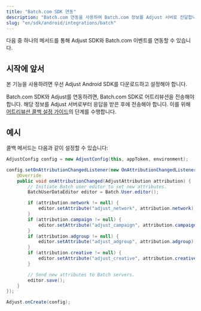 ```yaml
---
title: "Batch.com SDK 연동"
description: "Batch.com 연동을 사용하여 Batch.com 정보를 Adjust 서버로 전달합니다."
slug: "en/sdk/android/integrations/batch"
---
```

다음 중 하나의 메서드를 통해 Adjust SDK와 Batch.com 이벤트를 연동할 수 있습니다.

시작에 앞서
------

본 기능을 사용하려면 우선 Adjust Android SDK를 다운로드하고 설정해야 합니다.

Batch.com SDK와 Adjust를 연동하려면, Batch.com SDK로 어트리뷰션을 전송해야 합니다. 해당 정보를 Adjust 서버로부터 응답을 받은 후에 전송해야 합니다. 이를 위해 [어트리뷰션 콜백 설정 가이드](/en/sdk/android/features/callbacks)의 단계를 수행합니다.

예시
---

콜백 메서드는 다음과 같이 설정할 수 있습니다:
<tabs> <tab title="Java"> 

```java
AdjustConfig config = new AdjustConfig(this, appToken, environment);

config.setOnAttributionChangedListener(new OnAttributionChangedListener() {
    @Override
    public void onAttributionChanged(AdjustAttribution attribution) {
        // Initiate Batch user editor to set new attributes.
        BatchUserDataEditor editor = Batch.User.editor();

        if (attribution.network != null) {
            editor.setAttribute("adjust_network", attribution.network);
        }
        if (attribution.campaign != null) {
            editor.setAttribute("adjust_campaign", attribution.campaign);
        }
        if (attribution.adgroup != null) {
            editor.setAttribute("adjust_adgroup", attribution.adgroup);
        }
        if (attribution.creative != null) {
            editor.setAttribute("adjust_creative", attribution.creative);
        }

        // Send new attributes to Batch servers.
        editor.save();
    }
});

Adjust.onCreate(config);
```

</Tab> </Tabs>

